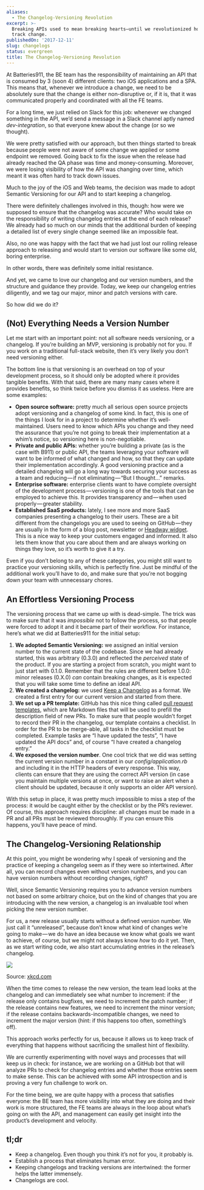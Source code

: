 ```yaml
---
aliases:
  - The Changelog-Versioning Revolution
excerpt: >-
  Breaking APIs used to mean breaking hearts—until we revolutionized how we
  track change.
publishedOn: '2017-12-11'
slug: changelogs
status: evergreen
title: The Changelog-Versioning Revolution
---
```

At Batteries911, the BE team has the responsibility of maintaining an API that is consumed by 3 (soon 4) different clients: two iOS applications and a SPA. This means that, whenever we introduce a change, we need to be absolutely sure that the change is either non-disruptive or, if it is, that it was communicated properly and coordinated with all the FE teams.

For a long time, we just relied on Slack for this job: whenever we changed something in the API, we’d send a message in a Slack channel aptly named _dev-integration_, so that everyone knew about the change (or so we thought).

We were pretty satisfied with our approach, but then things started to break because people were not aware of some change we applied or some endpoint we removed. Going back to fix the issue when the release had already reached the QA phase was time and money-consuming. Moreover, we were losing visibility of how the API was changing over time, which meant it was often hard to track down issues.

Much to the joy of the iOS and Web teams, the decision was made to adopt Semantic Versioning for our API and to start keeping a changelog.

There were definitely challenges involved in this, though: how were we supposed to ensure that the changelog was accurate? Who would take on the responsibility of writing changelog entries at the end of each release? We already had so much on our minds that the additional burden of keeping a detailed list of every single change seemed like an impossible feat.

Also, no one was happy with the fact that we had just lost our rolling release approach to releasing and would start to version our software like some old, boring enterprise.

In other words, there was definitely some initial resistance.

And yet, we came to love our changelog and our version numbers, and the structure and guidance they provide. Today, we keep our changelog entries diligently, and we tag our major, minor and patch versions with care.

So how did we do it?

## (Not) Everything Needs a Version Number

Let me start with an important point: not all software needs versioning, or a changelog. If you’re building an MVP, versioning is probably not for you. If you work on a traditional full-stack website, then it’s very likely you don’t need versioning either.

The bottom line is that versioning is an overhead on top of your development process, so it should only be adopted where it provides tangible benefits. With that said, there are many many cases where it provides benefits, so think twice before you dismiss it as useless. Here are some examples:

- **Open source software:** pretty much all serious open source projects adopt versioning and a changelog of some kind. In fact, this is one of the things I look for in a project to determine whether it’s well-maintained. Users need to know which APIs you change and they need the assurance that you’re not going to break their implementation at a whim’s notice, so versioning here is non-negotiable.
- **Private and public APIs:** whether you’re building a private (as is the case with B911) or public API, the teams leveraging your software will want to be informed of what changed and how, so that they can update their implementation accordingly. A good versioning practice and a detailed changelog will go a long way towards securing your success as a team and reducing — if not eliminating — “But I thought…” remarks.
- **Enterprise software:** enterprise clients want to have complete oversight of the development process — versioning is one of the tools that can be employed to achieve this. It provides transparency and — when used properly — greater stability.
- **Established SaaS products:** lately, I see more and more SaaS companies presenting a changelog to their users. These are a bit different from the changelogs you are used to seeing on GitHub — they are usually in the form of a blog post, newsletter or [Headway widget](https://headwayapp.co/). This is a nice way to keep your customers engaged and informed. It also lets them know that you care about them and are always working on things they love, so it’s worth to give it a try.

Even if you don’t belong to any of these categories, you might still want to practice your versioning skills, which is perfectly fine. Just be mindful of the additional work you’ll have to do, and make sure that you’re not bogging down your team with unnecessary chores.

## An Effortless Versioning Process

The versioning process that we came up with is dead-simple. The trick was to make sure that it was _impossible_ not to follow the process, so that people were forced to adopt it and it became part of their workflow. For instance, here’s what we did at Batteries911 for the initial setup:

1. **We adopted Semantic Versioning:** we assigned an initial version number to the current state of the codebase. Since we had already started, this was arbitrary (0.3.0) and reflected the _perceived_ state of the product. If you are starting a project from scratch, you might want to just start with 0.1.0. Remember that the rules are different before 1.0.0: minor releases (0.X.0) _can_ contain breaking changes, as it is expected that you will take some time to define an ideal API.
2. **We created a changelog:** we used [Keep a Changelog](http://keepachangelog.com/en/1.0.0/) as a format. We created a first entry for our current version and started from there.
3. **We set up a PR template:** GitHub has this nice thing called [pull request templates](https://help.github.com/articles/creating-a-pull-request-template-for-your-repository/), which are Markdown files that will be used to prefill the description field of new PRs. To make sure that people wouldn’t forget to record their PR in the changelog, our template contains a checklist. In order for the PR to be merge-able, all tasks in the checklist must be completed. Example tasks are “I have updated the tests”, “I have updated the API docs” and, of course “I have created a changelog entry.”
4. **We exposed the version number**. One cool trick that we did was setting the current version number in a constant in our _config/application.rb_ and including it in the HTTP headers of every response. This way, clients can ensure that they are using the correct API version (in case you maintain multiple versions at once, or want to raise an alert when a client should be updated, because it only supports an older API version).

With this setup in place, it was pretty much impossible to miss a step of the process: it would be caught either by the checklist or by the PR’s reviewer. Of course, this approach requires discipline: all changes must be made in a PR and all PRs must be reviewed thoroughly. If you can ensure this happens, you’ll have peace of mind.

## The Changelog-Versioning Relationship

At this point, you might be wondering why I speak of versioning and the practice of keeping a changelog seem as if they were so intertwined. After all, you can record changes even without version numbers, and you can have version numbers without recording changes, right?

Well, since Semantic Versioning requires you to advance version numbers not based on some arbitrary choice, but on the kind of changes that you are introducing with the new version, a changelog is an invaluable tool when picking the new version number.

For us, a new release usually starts without a defined version number. We just call it “unreleased”, because don’t know what kind of changes we’re going to make — we do have an idea because we know what goals we want to achieve, of course, but we might not always know _how_ to do it yet. Then, as we start writing code, we also start accumulating entries in the release’s changelog.

![](https://cdn-images-1.medium.com/max/800/1*RRAWy_etG4K1H-DSZ2W1fQ.png)

Source: [xkcd.com](https://xkcd.com/1296/)

When the time comes to release the new version, the team lead looks at the changelog and can immediately see what number to increment: if the release only contains bugfixes, we need to increment the patch number; if the release contains new features, we need to increment the minor version; if the release contains backwards-incompatible changes, we need to increment the major version (hint: if this happens too often, something’s off).

This approach works perfectly for us, because it allows us to keep track of everything that happens without sacrificing the smallest hint of flexibility.

We are currently experimenting with novel ways and processes that will keep us in check: for instance, we are working on a GitHub bot that will analyze PRs to check for changelog entries and whether those entries seem to make sense. This can be achieved with some API introspection and is proving a very fun challenge to work on.

For the time being, we are quite happy with a process that satisfies everyone: the BE team has more visibility into what they are doing and their work is more structured, the FE teams are always in the loop about what’s going on with the API, and management can easily get insight into the product’s development and velocity.

## tl;dr

- Keep a changelog. Even though you think it’s not for you, it probably is.
- Establish a process that eliminates human error.
- Keeping changelogs and tracking versions are intertwined: the former helps the latter immensely.
- Changelogs are cool.
